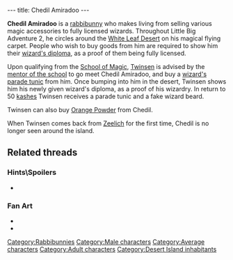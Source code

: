 ---
title: Chedil Amiradoo
---

{{Character|
Name=Chedil Amiradoo|
Image=Chedil Amiradoo.gif|
Race=[[Rabbibunny]]|
Gender=Male|
Size=Medium|
Age=Adult}}

'''Chedil Amiradoo''' is a [[rabbibunny]] who makes living from selling various magic accessories to fully licensed wizards. Throughout Little Big Adventure 2, he circles around the [[White Leaf Desert]] on his magical flying carpet. People who wish to buy goods from him are required to show him their [[wizard's diploma]], as a proof of them being fully licensed.

Upon qualifying from the [[School of Magic]], [[Twinsen]] is advised by the [[mentor of the school of magic|mentor of the school]] to go meet Chedil Amiradoo, and buy a [[wizard's parade tunic]] from him. Once bumping into him in the desert, Twinsen shows him his newly given wizard's diploma, as a proof of his wizardry. In return to 50 [[kashes]] Twinsen receives a parade tunic and a fake wizard beard.

Twinsen can also buy [[Orange Powder]] from Chedil.

When Twinsen comes back from [[Zeelich]] for the first time, Chedil is no longer seen around the island.

== Related threads ==
=== Hints\Spoilers ===
* {{thread|id=3842|title=The funniest hints ever, & more! (Could anybody tell some more)}}

=== Fan Art ===
* {{post|id=74935|title=Metal Gear Twinsen}}
* {{post|id=112171|title=Lba3}}

[[Category:Rabbibunnies]]
[[Category:Male characters]]
[[Category:Average characters]]
[[Category:Adult characters]]
[[Category:Desert Island inhabitants]]